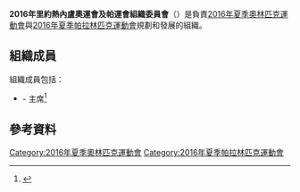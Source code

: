 {{Infobox Organization
|name = 2016年里約熱內盧奧運會及帕運會組織委員會
|image = 
|size = 
|motto = 
|type = 
|formation = 
|headquarters = [[里約熱內盧|里約熱內盧]]
|leader_title = 主席
|leader_name = {{link-en|卡洛斯·亞瑟·努茲曼|Carlos Arthur Nuzman}}
|language = 
|website= http://www.rio2016.com
|}}
{{2016年夏季奧林匹克運動會}}
'''2016年里約熱內盧奧運會及帕運會組織委員會'''（{{lang-pt|'''Comitê Organizador dos Jogos Olimpícos e Paralímpicos Rio de Janeiro 2016'''}}）是負責[[2016年夏季奧林匹克運動會|2016年夏季奧林匹克運動會]]與[[2016年夏季帕拉林匹克運動會|2016年夏季帕拉林匹克運動會]]規劃和發展的組織。

== 組織成員 ==
組織成員包括：
* {{link-en|卡洛斯·亞瑟·努茲曼|Carlos Arthur Nuzman}} - 主席<ref>{{cite news |url=http://www.rio2016.com/en/news/news/hanse-golf-course-design-selected-by-rio-2016-to-design-golf-venue-for-the-olympic-games |title=Hanse Golf Course Design selected by Rio 2016™ to design golf venue for the Olympic Games |publisher=Rio 2016 |date=2012-03-07 |accessdate=2012-08-19 |deadurl=yes |archiveurl=https://web.archive.org/web/20130531033038/http://www.rio2016.com/en/news/news/hanse-golf-course-design-selected-by-rio-2016-to-design-golf-venue-for-the-olympic-games |archivedate=2013-05-31 }}</ref>

== 參考資料 ==
{{reflist}}

{{DEFAULTSORT:Comite Organizador dos Jogos Olimpicos e Paralimpicos Rio de Janeiro 2016}}
[[Category:2016年夏季奧林匹克運動會|Category:2016年夏季奧林匹克運動會]]
[[Category:2016年夏季帕拉林匹克運動會|Category:2016年夏季帕拉林匹克運動會]]